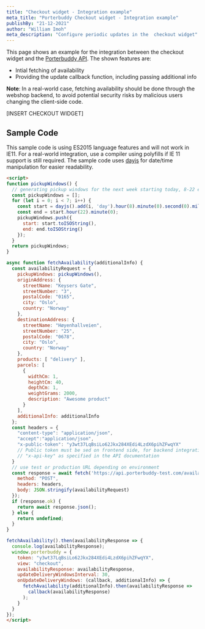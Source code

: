```yaml
---
title: "Checkout widget - Integration example"
meta_title: "Porterbuddy Checkout widget - Integration example"
publishBy: "21-12-2021"
author: "William Imoh"
meta_description: "Configure periodic updates in the  checkout widget"
---
```


This page shows an example for the integration between the checkout widget and the [Porterbuddy API](/api-reference/). The shown features are:

- Intial fetching of availability
- Providing the update callback function, including passing additional info

**Note**: In a real-world case, fetching availability should be done through the webshop backend, to avoid potential security risks by malicious users changing the client-side code.

[INSERT CHECKOUT WIDGET]

## Sample Code
This sample code is using ES2015 language features and will not work in IE11. For a real-world integration, use a compiler using polyfills if IE 11 support is still required. 
The sample code uses [dayjs](https://github.com/iamkun/dayjs) for date/time manipulation for easier readability.

```html
<script>
function pickupWindows() {
  // generating pickup windows for the next week starting today, 8-22 each day
  const pickupWindows = [];
  for (let i = 0; i < 7; i++) {
    const start = dayjs().add(i, 'day').hour(8).minute(0).second(0).millisecond(0);
    const end = start.hour(22).minute(0);
    pickupWindows.push({
      start: start.toISOString(),
      end: end.toISOString()
    });
  }
  return pickupWindows;
}

async function fetchAvailability(additionalInfo) {
  const availabilityRequest = {
    pickupWindows: pickupWindows(),
    originAddress: {
      streetName: "Keysers Gate",
      streetNumber: "3",
      postalCode: "0165",
      city: "Oslo",
      country: "Norway"
    },
    destinationAddress: {
      streetName: "Høyenhallveien",
      streetNumber: "25",
      postalCode: "0678",
      city: "Oslo",
      country: "Norway"
    },
    products: [ "delivery" ],
    parcels: [
      {
        widthCm: 1,
        heightCm: 40,
        depthCm: 1,
        weightGrams: 2000,
        description: "Awesome product"
      }
    ],
    additionalInfo: additionalInfo
  };
  const headers = {
    "content-type": "application/json",
    "accept":"application/json",
    "x-public-token": "y3wt37LqBsiLo62Jkx284XEdi4LzdX6pihZFwqYX"
    // Public token must be sed on frontend side, for backend integration use your api key and header
    // "x-api-key" as specified in the API documentation
  }
  // use test or production URL depending on environment
  const response = await fetch('https://api.porterbuddy-test.com/availability', {
    method: "POST",
    headers: headers,
    body: JSON.stringify(availabilityRequest)
  });
  if (response.ok) {
    return await response.json();
  } else {
    return undefined;
  }
}

fetchAvailability().then(availabilityResponse => {
  console.log(availabilityResponse);
  window.porterbuddy = {
    token: "y3wt37LqBsiLo62Jkx284XEdi4LzdX6pihZFwqYX",
    view: "checkout",
    availabilityResponse: availabilityResponse,
    updateDeliveryWindowsInterval: 30,
    onUpdateDeliveryWindows: (callback, additionalInfo) => {
      fetchAvailability(additionalInfo).then(availabilityResponse =>
        callback(availabilityResponse)
      );
    }
  }
});
</script>
```